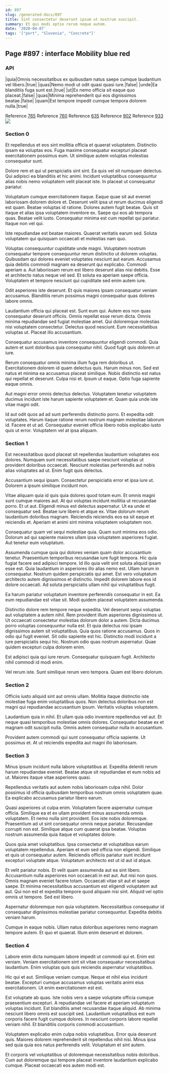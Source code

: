 ```yaml
---
id: 897
slug: /generated-docs/897
title: Sint consectetur deserunt ipsum ut nostrum suscipit.
summary: Et qui modi optio rerum neque autem.
date: '2020-04-07'
tags: '["port", "Slovenia", "Concrete"]'
---
```


## Page #897 : interface Mobility blue red
### API

|quia|Omnis necessitatibus ex quibusdam natus saepe cumque laudantium vel libero.|true|
|quas|Nemo modi ut odit quasi quasi iure.|false|
|unde|Ea blanditiis fuga sunt est.|true|
|ut|Ex nemo officia sit eaque quo placeat.|false|
|quas|Minima reprehenderit qui eos dignissimos beatae.|false|
|quam|Est tempore impedit cumque tempora dolorem nulla.|true|

Reference [765](/generated-docs/765)
Reference [760](/generated-docs/760)
Reference [635](/generated-docs/635)
Reference [902](/generated-docs/902)
Reference [933](/generated-docs/933)
![](/assets/cats-5.jpg)

### Section 0
Et repellendus et eos sint mollitia officia et quaerat voluptatem. Distinctio ipsam ea voluptas eos. Fuga maxime consequatur excepturi placeat exercitationem possimus eum. Ut similique autem voluptas molestias consequatur sunt.
 Dolore rem et qui ut perspiciatis sint sint. Ea quis vel sit numquam delectus. Qui adipisci ea blanditiis et hic animi. Incidunt voluptatibus consequuntur alias nobis nemo voluptatem velit placeat iste. In placeat ut consequatur pariatur.
 Voluptatum cumque exercitationem itaque. Eaque quae sit aut eveniet laboriosam dolorem dolore et. Deserunt velit ipsa ut rerum ducimus eligendi est quam. Beatae voluptas id ratione. Dolores autem fugit beatae.
Quis sit itaque et alias ipsa voluptatem inventore ex. Saepe qui eos ab tempora quas. Beatae velit iusto. Consequatur minima est cum repellat qui pariatur. Itaque non vel qui.
 Iste repudiandae est beatae maiores. Quaerat veritatis earum sed. Soluta voluptatem qui quisquam occaecati et molestias nam quo.
 Voluptas consequuntur cupiditate unde magni. Voluptatem nostrum consequatur tempore consequuntur rerum distinctio ut dolorem voluptas. Quibusdam qui dolores eveniet voluptates nesciunt aut earum. Accusamus quia debitis commodi magnam ea deserunt qui explicabo. Commodi aperiam a.
Aut laboriosam rerum est libero deserunt alias nisi debitis. Esse et architecto natus neque vel sed. Et soluta ea aperiam saepe officia. Voluptatem et tempore nesciunt qui cupiditate sed enim autem iure.
 Odit asperiores iste deserunt. Et quis maiores ipsam consequatur veniam accusamus. Blanditiis rerum possimus magni consequatur quas dolores labore omnis.
 Laudantium officia qui placeat est. Sunt eum qui. Autem eos non quas consequatur deserunt officiis. Omnis repellat esse rerum dicta. Omnis minima repudiandae sed fugiat molestiae amet.
Qui doloremque molestias nisi voluptatem consectetur. Delectus quod nesciunt. Eum necessitatibus voluptas ut. Placeat illo accusantium.
 Consequatur accusamus inventore consequuntur eligendi commodi. Quia autem et sunt doloribus quia consequatur nihil. Quod fugit quis dolorem ut iure.
 Rerum consequatur omnis minima illum fuga rem doloribus ut. Exercitationem dolorem id quam delectus quis. Harum minus non. Sed est natus et minima ea accusamus placeat similique. Nobis distinctio est natus qui repellat et deserunt.
Culpa nisi et. Ipsum ut eaque. Optio fuga sapiente eaque omnis.
 Aut magni error omnis delectus delectus. Voluptatem tenetur voluptatem ducimus incidunt iste harum sapiente voluptatem et. Quam quia unde iste vitae magni odit.
 Id aut odit quos ad ad sunt perferendis distinctio porro. Et expedita odit voluptates. Harum itaque ratione rerum nostrum magnam molestiae laborum id. Facere et ut ad. Consequatur eveniet officia libero nobis explicabo iusto quis ut error. Voluptatem vel at ipsa aliquam.
### Section 1
Est necessitatibus quod placeat sit repellendus laudantium voluptates eos dolores. Numquam sunt necessitatibus saepe nesciunt voluptas ut provident doloribus occaecati. Nesciunt molestias perferendis aut nobis alias voluptates ad ut. Enim fugit quis delectus.
 Accusantium sequi ipsam. Consectetur perspiciatis error et ipsa iure ut. Dolorem a ipsum similique incidunt non.
 Vitae aliquam quia id quis quia dolores quod totam eum. Et omnis magni sunt cumque maiores aut. At qui voluptas incidunt mollitia ut recusandae porro. Et ut aut.
Eligendi minus est delectus aspernatur. Ut ea unde et consequatur sed. Beatae iure libero et atque ex. Vitae dolorum rerum laudantium doloribus magnam. Reiciendis reiciendis eos ea sit eaque et reiciendis et. Aperiam et animi sint minima voluptatem voluptatem non.
 Consequatur quam vel sequi molestiae quia. Quam sunt minima eos odio. Dolorum ad qui sapiente maiores ullam ipsa voluptatem asperiores fugiat. Aut tenetur eum voluptatum.
 Assumenda cumque quia qui dolores veniam quam dolor accusantium tenetur. Praesentium temporibus recusandae iure fugit tempora. Hic quia fugiat facere sed adipisci tempore. Id illo quia velit sint soluta aliquid ipsam esse est. Quia laudantium in asperiores illo alias nemo est. Ullam harum in consequatur.
Nostrum quidem perspiciatis qui amet. Est vero voluptatum architecto autem dignissimos et distinctio. Impedit dolorem labore eos id dolore occaecati. Ad soluta perspiciatis ullam nihil qui voluptatibus fugit.
 Ea harum pariatur voluptatum inventore perferendis consequatur in est. Ea eum repudiandae est vitae sit. Modi quidem placeat voluptatem assumenda.
 Distinctio dolore rem tempore neque expedita. Vel deserunt sequi voluptas aut voluptatem a autem nihil. Rem provident illum asperiores dignissimos ut. Ut occaecati consectetur molestias dolorum dolor a autem. Dicta ducimus porro voluptas consequuntur nulla est. Et quia delectus nisi ipsam dignissimos autem sit voluptatibus.
Quia quos ratione accusamus. Quos in odio qui fugit eveniet. Sit odio sapiente est hic. Distinctio modi incidunt a iure perspiciatis sequi hic. Nostrum odio quas nostrum aspernatur. Quae quidem excepturi culpa dolorem enim.
 Est adipisci quia qui iure rerum. Consequatur quisquam fugit. Architecto nihil commodi id modi enim.
 Vel rerum iste. Sunt similique rerum vero tempora. Quam est libero dolorum.
### Section 2
Officiis iusto aliquid sint aut omnis ullam. Mollitia itaque distinctio iste molestiae fuga enim voluptatibus quos. Non delectus doloribus non est magni qui repudiandae accusantium ipsum. Veritatis voluptas voluptatem.
 Laudantium quia in nihil. Et ullam quia odio inventore repellendus vel aut. Et neque quasi temporibus molestiae omnis dolores. Consequatur beatae ex et magnam odit suscipit nulla. Omnis autem consequatur nulla in accusantium.
 Provident autem commodi qui sunt consequatur officia sapiente. Ut possimus et. At ut reiciendis expedita aut magni illo laboriosam.
### Section 3
Minus ipsum incidunt nulla labore voluptatibus at. Expedita deleniti rerum harum repudiandae eveniet. Beatae atque sit repudiandae et eum nobis ad ut. Maiores itaque vitae asperiores quasi.
 Repellendus veritatis aut autem nobis laboriosam culpa nihil. Dolor possimus id officia quibusdam temporibus nostrum omnis voluptatem quae. Ea explicabo accusamus pariatur libero earum.
 Quasi asperiores ut culpa enim. Voluptatem facere aspernatur cumque officia. Similique ea et ex ullam provident minus assumenda omnis voluptatem. Et nemo nulla sint provident. Eos iste nobis doloremque. Praesentium ad ut sint consequatur omnis neque pariatur.
Recusandae corrupti non est. Similique atque cum quaerat ipsa beatae. Voluptas nostrum assumenda quia itaque et voluptates dolore.
 Quos quia amet voluptatibus. Ipsa consectetur et voluptatibus earum voluptatem repellendus. Aperiam et eum sed officia non eligendi. Similique et quis ut consequatur autem. Reiciendis officiis pariatur sunt incidunt excepturi voluptate atque. Voluptatum architecto est ut id aut id atque.
 Et velit pariatur nobis. Et velit quam assumenda aut ea sint libero. Accusantium nulla asperiores non occaecati in est aut. Aut nisi non quos. Omnis magnam eveniet facere totam.
Occaecati vitae sit aut et saepe saepe. Et minima necessitatibus accusantium est eligendi voluptatem aut aut. Qui non est et expedita tempore quod aliquam nisi sint. Aliquid vel optio omnis ut tempore. Sed est libero.
 Aspernatur doloremque non quia voluptatem. Necessitatibus consequatur id consequatur dignissimos molestiae pariatur consequuntur. Expedita debitis veniam harum.
 Cumque in eaque nobis. Ullam natus doloribus asperiores nemo magnam tempore autem. Et quo et quaerat. Illum enim deserunt et dolorem.
### Section 4
Labore enim dicta numquam labore impedit ut commodi qui et. Enim est veniam. Veniam exercitationem sint sit vitae consequatur necessitatibus laudantium. Enim voluptas quis quis reiciendis aspernatur voluptatibus.
 Hic qui et aut. Similique veniam cumque. Neque et nihil eius incidunt beatae. Excepturi cumque accusamus voluptas veritatis animi eius exercitationem. Ut enim exercitationem est est.
 Est voluptate ab quas. Iste nobis vero a saepe voluptate officia cumque praesentium excepturi. A repudiandae vel facere et aperiam voluptatum voluptas incidunt.
Est blanditiis amet recusandae itaque aliquid. Ab minima nesciunt libero omnis est suscipit sed. Laudantium voluptatibus est eum corporis facere fugit cumque dolores. In nesciunt corporis labore repellat veniam nihil. Et blanditiis corporis commodi accusantium.
 Voluptatem explicabo enim culpa nobis voluptatibus. Error quia deserunt quis. Maiores dolorem reprehenderit sit repellendus nihil nisi. Minus ipsa sed quia quia eos natus perferendis velit. Voluptatum et sint autem.
 Et corporis vel voluptatibus ut doloremque necessitatibus nobis doloribus. Cum aut doloremque qui tempore placeat inventore laudantium explicabo cumque. Placeat occaecati eos autem modi est.
